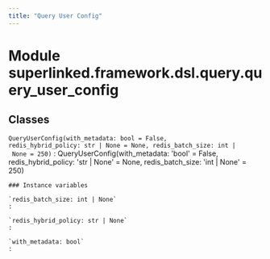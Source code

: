 ```yaml
---
title: "Query User Config"
---
```


Module superlinked.framework.dsl.query.query_user_config
========================================================

Classes
-------

`QueryUserConfig(with_metadata: bool = False, redis_hybrid_policy: str | None = None, redis_batch_size: int | None = 250)`
:   QueryUserConfig(with_metadata: 'bool' = False, redis_hybrid_policy: 'str | None' = None, redis_batch_size: 'int | None' = 250)

    ### Instance variables

    `redis_batch_size: int | None`
    :

    `redis_hybrid_policy: str | None`
    :

    `with_metadata: bool`
    :